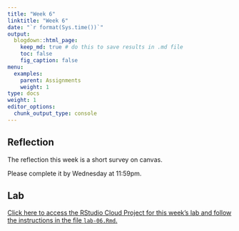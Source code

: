 ```yaml
---
title: "Week 6"
linktitle: "Week 6"
date: "`r format(Sys.time())`"
output:
  blogdown::html_page:
    keep_md: true # do this to save results in .md file
    toc: false
    fig_caption: false
menu:
  examples:
    parent: Assignments
    weight: 1
type: docs
weight: 1
editor_options:
  chunk_output_type: console
---
```


## Reflection

The reflection this week is a short survey on canvas.

Please complete it by Wednesday at 11:59pm.


## Lab

[Click here to access the RStudio Cloud Project for this week's lab and follow the instructions in the file `lab-06.Rmd`.](https://rstudio.cloud/spaces/210747/project/3677585)
